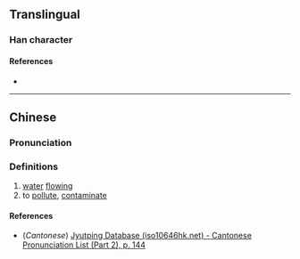 {{also|𫞗}}
{{character info}}
==Translingual==

===Han character===
{{Han char|rn=85|rad=水|as=12|sn=15|four=37120|canj=EANK|ids=⿰氵閔}}

====References====
* {{Han ref|kx=0649.230|dkj=18254|dj=1060.040|hdz=31749.040|uh=6F63|ud=28515|bh=E65E|bd=58974}}

----

==Chinese==
{{zh-forms|s=𫞗}}

===Pronunciation===
{{zh-pron
|m=mǐn
|c=man5
|mc=y
|oc=y
|ma=
|cat=n,v
}}

===Definitions===
{{zh-hanzi}}

# [[water]] [[flow]]ing
# to [[pollute]], [[contaminate]]

====References====
* (''Cantonese'') [http://www.iso10646hk.net/jp/document/download.jsp Jyutping Database (iso10646hk.net) - Cantonese Pronunciation List (Part 2), p. 144]